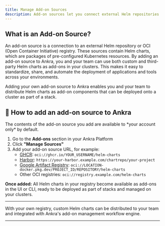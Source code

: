 ```yaml
---
title: Manage Add-on Sources
description: Add-on sources let you connect external Helm repositories or OCI registries to Ankra, so you and your team can use custom or third-party Helm charts as add-ons in your clusters.
---
```


## What is an Add-on Source?

An add-on source is a connection to an external Helm repository or OCI (Open Container Initiative) registry. These sources contain Helm charts, which are packages of pre-configured Kubernetes resources. By adding an add-on source to Ankra, you and your team can use both custom and third-party Helm charts as add-ons in your clusters. This makes it easy to standardize, share, and automate the deployment of applications and tools across your environments.

<Tip>
Adding your own add-on source to Ankra enables you and your team to distribute Helm charts as add-on components that can be deployed onto a cluster as part of a stack.
</Tip>

## 🔗 How to add an add-on source to Ankra

<Note>
The contents of the add-on source you add are available to *your account only* by default.
</Note>

1. Go to the **Add-ons** section in your Ankra Platform
2. Click **"Manage Sources"**
3. Add your add-on source URL, for example:
   - [GHCR](https://docs.github.com/en/packages/working-with-a-github-packages-registry/working-with-the-container-registry): `oci://ghcr.io/YOUR_USERNAME/helm-charts`
   - [Harbor](https://goharbor.io/docs/): `https://your-harbor.example.com/chartrepo/your-project`
   - [Google Artifact Registry](https://cloud.google.com/artifact-registry/docs/helm): `oci://LOCATION-docker.pkg.dev/PROJECT_ID/REPOSITORY/helm-charts`
   - Other OCI registries: `oci://registry.example.com/helm-charts`

**Once added:** All Helm charts in your registry become available as add-ons in the UI or CLI, ready to be deployed as part of stacks and managed on your clusters.

---

With your own registry, custom Helm charts can be distributed to your team and integrated with Ankra's add-on management workflow engine.

---

